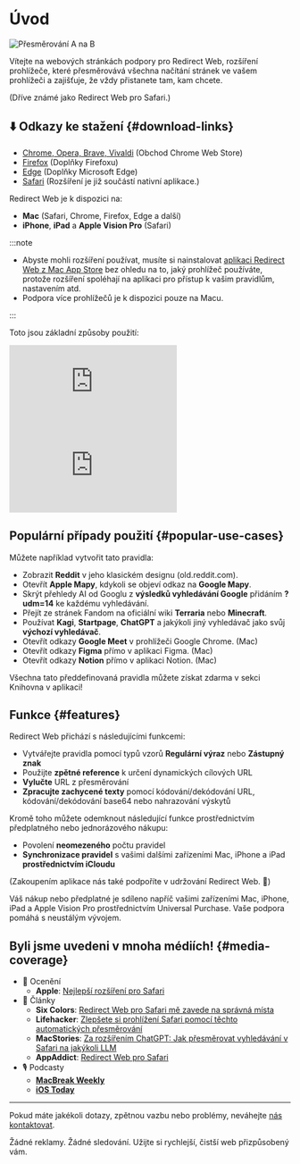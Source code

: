 
# Úvod

<div style={{display: "flex", flexDirection: "column", alignItems: "flex-start", marginBottom: "25px"}}>
  <img src={useBaseUrl("img/redirect-a-to-b.png")} style={{display: "block", minWidth: "360px", maxWidth: "500px", width: "100%", height: "auto", marginBottom: "25px"}} alt="Přesměrování A na B" />
  <ExtensionStoreLinks />
</div>

Vítejte na webových stránkách podpory pro Redirect Web, rozšíření prohlížeče, které přesměrovává všechna načítání stránek ve vašem prohlížeči a zajišťuje, že vždy přistanete tam, kam chcete.

(Dříve známé jako Redirect Web pro Safari.)

## ⬇️ Odkazy ke stažení {#download-links}

- [Chrome, Opera, Brave, Vivaldi](https://chromewebstore.google.com/detail/ffglckbhfbfmdkefdmjbhpnffkcmlhdh) (Obchod Chrome Web Store)
- [Firefox](https://addons.mozilla.org/firefox/addon/redirect-web/) (Doplňky Firefoxu)
- [Edge](https://microsoftedge.microsoft.com/addons/detail/hmfkakfdccgdpgemaicfgngnmflefpga) (Doplňky Microsoft Edge)
- [Safari](https://apps.apple.com/app/id1571283503) (Rozšíření je již součástí nativní aplikace.)

Redirect Web je k dispozici na:

- **Mac** (Safari, Chrome, Firefox, Edge a další)
- **iPhone**, **iPad** a **Apple Vision Pro** (Safari)

:::note

- Abyste mohli rozšíření používat, musíte si nainstalovat [aplikaci Redirect Web z Mac App Store](https://apps.apple.com/app/id1571283503) bez ohledu na to, jaký prohlížeč používáte, protože rozšíření spoléhají na aplikaci pro přístup k vašim pravidlům, nastavením atd.
- Podpora více prohlížečů je k dispozici pouze na Macu.

:::

Toto jsou základní způsoby použití:

<iframe style={{width:"100%", aspectRatio:"9/16", height:"auto", maxHeight:"60vh", maxWidth:"35vh"}} src="https://www.youtube.com/embed/NaQ5X-v-qJU" title="iOS Demo Video (YouTube)" frameborder="0" allow="accelerometer; autoplay; clipboard-write; encrypted-media; gyroscope; picture-in-picture; web-share" allowfullscreen></iframe>

<iframe style={{width:"100%", aspectRatio:"17/9", height:"auto", maxHeight:"100vh"}} src="https://www.youtube.com/embed/5eU89Gu73SQ" title="macOS Demo Video (YouTube)" frameborder="0" allow="accelerometer; autoplay; clipboard-write; encrypted-media; gyroscope; picture-in-picture; web-share" allowfullscreen></iframe>

## Populární případy použití {#popular-use-cases}

Můžete například vytvořit tato pravidla:

- Zobrazit **Reddit** v jeho klasickém designu (old.reddit.com).
- Otevřít **Apple Mapy**, kdykoli se objeví odkaz na **Google Mapy**.
- Skrýt přehledy AI od Googlu z **výsledků vyhledávání Google** přidáním **?udm=14** ke každému vyhledávání.
- Přejít ze stránek Fandom na oficiální wiki **Terraria** nebo **Minecraft**.
- Používat **Kagi**, **Startpage**, **ChatGPT** a jakýkoli jiný vyhledávač jako svůj **výchozí vyhledávač**.
- Otevřít odkazy **Google Meet** v prohlížeči Google Chrome. (Mac)
- Otevřít odkazy **Figma** přímo v aplikaci Figma. (Mac)
- Otevřít odkazy **Notion** přímo v aplikaci Notion. (Mac)

Všechna tato předdefinovaná pravidla můžete získat zdarma v sekci Knihovna v aplikaci!

## Funkce {#features}

Redirect Web přichází s následujícími funkcemi:

- Vytvářejte pravidla pomocí typů vzorů **Regulární výraz** nebo **Zástupný znak**
- Použijte **zpětné reference** k určení dynamických cílových URL
- **Vylučte** URL z přesměrování
- **Zpracujte zachycené texty** pomocí kódování/dekódování URL, kódování/dekódování base64 nebo nahrazování výskytů

Kromě toho můžete odemknout následující funkce prostřednictvím předplatného nebo jednorázového nákupu:

- Povolení **neomezeného** počtu pravidel
- **Synchronizace pravidel** s vašimi dalšími zařízeními Mac, iPhone a iPad **prostřednictvím iCloudu**

(Zakoupením aplikace nás také podpoříte v udržování Redirect Web. 🙏)

Váš nákup nebo předplatné je sdíleno napříč vašimi zařízeními Mac, iPhone, iPad a Apple Vision Pro prostřednictvím Universal Purchase. Vaše podpora pomáhá s neustálým vývojem.


## Byli jsme uvedeni v mnoha médiích! {#media-coverage}

* 🏅 Ocenění
    * **Apple**: [Nejlepší rozšíření pro Safari](https://apps.apple.com/us/story/id1377753262)
* 📰 Články
    * **Six Colors**: [Redirect Web pro Safari mě zavede na správná místa](https://sixcolors.com/post/2022/11/redirect-web-for-safari-takes-me-to-the-right-places/)
    * **Lifehacker**: [Zlepšete si prohlížení Safari pomocí těchto automatických přesměrování](https://lifehacker.com/improve-your-safari-browsing-experience-with-these-auto-1849812013)
    * **MacStories**: [Za rozšířením ChatGPT: Jak přesměrovat vyhledávání v Safari na jakýkoli LLM](https://www.macstories.net/tutorials/beyond-chatgpts-extension-how-to-redirect-safari-searches-to-any-llm/)
    * **AppAddict**: [Redirect Web pro Safari](https://appaddict.app/post/redirect-web-for-safari)
* 🎙️ Podcasty
    * [**MacBreak Weekly**](https://youtu.be/I251K3L2s88?t=7427)
    * [**iOS Today**](https://youtu.be/cWkwH84b6M4?t=636)

---

Pokud máte jakékoli dotazy, zpětnou vazbu nebo problémy, neváhejte [nás kontaktovat](/contact-us).

Žádné reklamy. Žádné sledování. Užijte si rychlejší, čistší web přizpůsobený vám.

